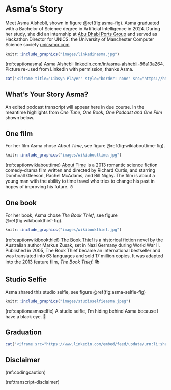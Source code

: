 # Asma's Story {#asma}

Meet Asma Alshebli, shown in figure \@ref(fig:asma-fig). Asma graduated with a Bachelor of Science degree in Artificial Intelligence in 2024. During her study, she did an internship at [Abu Dhabi Ports Group](https://en.wikipedia.org/wiki/AD_Ports_Group) and served as Hackathon Director for UNICS: the University of Manchester Computer Science society [unicsmcr.com](https://unicsmcr.com/)

```r
knitr::include_graphics("images/linkedinasma.jpg")
```
(ref:captionasma) Asma Alshebli [linkedin.com/in/asma-alshebli-86a13a264](https://www.linkedin.com/in/asma-alshebli-86a13a264/). Picture re-used from LinkedIn with permission, thanks Asma.

```r
cat('<iframe title="Libsyn Player" style="border: none" src="https://html5-player.libsyn.com/embed/episode/id/32383492/height/90/theme/custom/thumbnail/yes/direction/forward/render-playlist/no/custom-color/000000/" height="90" width="100%" scrolling="no"  allowfullscreen="" webkitallowfullscreen="true" mozallowfullscreen="true" allowfullscreen="true" msallowfullscreen="true" style="border: none;"></iframe>')
```

## What's Your Story Asma? {#asma-story}

An edited podcast transcript will appear here in due course. In the meantime highlights from *One Tune, One Book, One Podcast and One Film* shown below.

## One film {#asma-film}

For her film Asma chose *About Time*, see figure \@ref(fig:wikiabouttime-fig).

```r
knitr::include_graphics("images/wikiabouttime.jpg")
```

(ref:captionwikiabouttime) [About Time](https://en.wikipedia.org/wiki/About_Time_(2013_film)) is a 2013 romantic science fiction comedy-drama film written and directed by Richard Curtis, and starring Domhnall Gleeson, Rachel McAdams, and Bill Nighy. The film is about a young man with the ability to time travel who tries to change his past in hopes of improving his future. ⏱

## One book {#asma-book}

For her book, Asma chose *The Book Thief*, see figure \@ref(fig:wikibookthief-fig).

```r
knitr::include_graphics("images/wikibookthief.jpg")
```

(ref:captionwikibookthief) [The Book Thief](https://en.wikipedia.org/wiki/The_Book_Thief) is a historical fiction novel by the Australian author Markus Zusak, set in Nazi Germany during World War II. Published in 2005, The Book Thief became an international bestseller and was translated into 63 languages and sold 17 million copies. It was adapted into the 2013 feature film, *The Book Thief*. 📚

## Studio Selfie {#asma-selfie}

Asma shared this studio selfie, see figure \@ref(fig:asma-selfie-fig)

```r
knitr::include_graphics("images/studioselfieasma.jpeg")
```

(ref:captionasmaselfie) A studio selfie, I'm hiding behind Asma because I have a black eye. 🤕

## Graduation {#asma-graduation}

```r
cat('<iframe src="https://www.linkedin.com/embed/feed/update/urn:li:share:7216531090906230785" height="857" width="504" frameborder="0" allowfullscreen="" title="Embedded post"></iframe>')
```


## Disclaimer  


::: {.rmdcaution}

(ref:codingcaution)

(ref:transcript-disclaimer)  

:::
